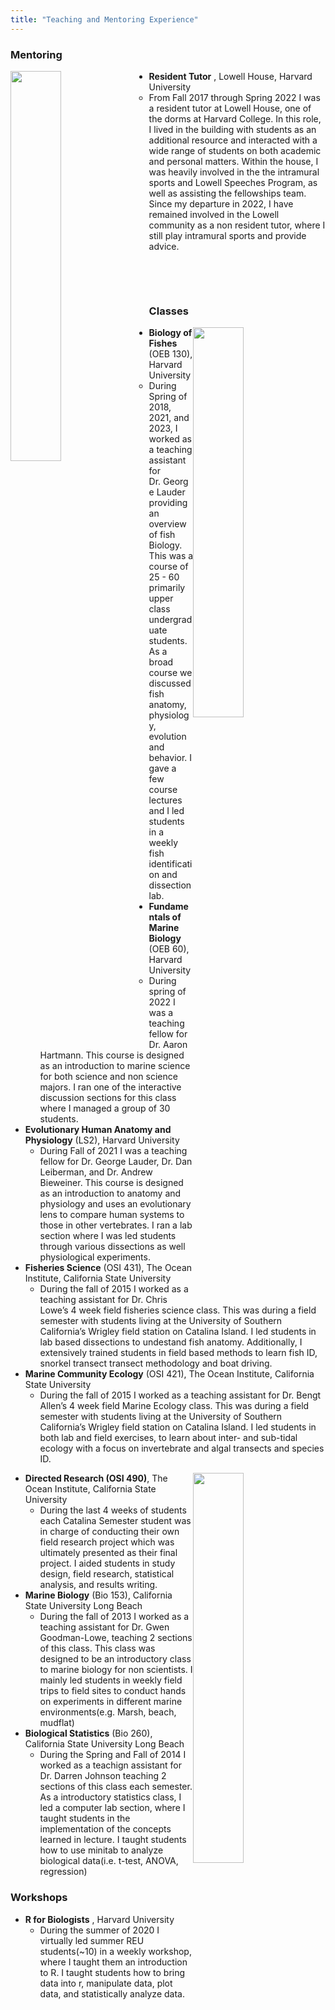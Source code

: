 ```yaml
---
title: "Teaching and Mentoring Experience"
---
```


<link rel="stylesheet" href="styles.css" type="text/css">

### Mentoring

<img src="images/HarvardForest.jpg" style="width:40%; border:0px solid; margin-right: 20px" align="left">

* **Resident Tutor** , Lowell House, Harvard University
  * From Fall 2017 through Spring 2022 I was a resident tutor at Lowell House, one of the dorms at Harvard College. In this role, I lived in the building with students as an additional resource and interacted with a wide range of students on both academic and personal matters. Within the house, I was heavily involved in the the intramural sports and Lowell Speeches Program, as well as assisting the fellowships team. Since my departure in 2022, I have remained involved in the Lowell community as a non resident tutor, where I still play intramural sports and provide advice.

<br>

<br>

### Classes

<img style="float: right; width:40%; border:0px solid; margin-right: 10px" src="images/Fishcourseseining2.jpg">

* **Biology of Fishes** (OEB 130), Harvard University
  * During Spring of 2018, 2021, and 2023, I worked as a teaching assistant for Dr. George Lauder providing an overview of fish Biology. This was a course of 25 - 60 primarily upper class undergraduate students. As a broad course we discussed fish anatomy, physiology, evolution and behavior. I gave a few course lectures and I led students in a weekly fish identification and dissection lab.

* **Fundamentals of Marine Biology** (OEB 60), Harvard University
  * During spring of 2022 I was a teaching fellow for Dr. Aaron Hartmann. This course is designed as an introduction to marine science for both science and non science majors. I ran one of the interactive discussion sections for this class where I managed a group of 30 students.

* **Evolutionary Human Anatomy and Physiology** (LS2), Harvard University
  * During Fall of 2021 I was a teaching fellow for Dr. George Lauder, Dr. Dan Leiberman, and Dr. Andrew  Bieweiner. This course is designed as an introduction to anatomy and physiology and uses an evolutionary lens to compare human systems to those in other vertebrates. I ran a lab section where I was led students through various dissections as well physiological experiments.

* **Fisheries Science** (OSI 431), The Ocean Institute, California State University
  * During the fall of 2015 I worked as a teaching assistant for Dr. Chris Lowe's 4 week field fisheries science class. This was during a field semester with students living at the University of Southern California's Wrigley field station on Catalina Island. I led students in lab based dissections to undestand fish anatomy. Additionally, I extensively trained students in field based methods to learn fish ID, snorkel transect transect methodology and boat driving.

* **Marine Community Ecology** (OSI 421), The Ocean Institute, California State University
   * During the fall of 2015 I worked as a teaching assistant for Dr. Bengt Allen's 4 week field Marine Ecology class. This was during a field semester with students living at the University of Southern California's Wrigley field station on Catalina Island. I led students in both lab and field exercises, to learn about inter- and sub-tidal ecology with a focus on invertebrate and algal transects and species ID.

<img style="float: right; width:40%; border:0px solid; margin-right: 10px" src="images/ClassMud.jpg">
   
* **Directed Research (OSI 490)**, The Ocean Institute, California State University
  * During the last 4 weeks of students each Catalina Semester student was in charge of conducting their own field research project which was ultimately presented as their final project. I aided students in study design, field research, statistical analysis, and results writing.

* **Marine Biology** (Bio 153), California State University Long Beach
  * During the fall of 2013 I worked as a teaching assistant for Dr. Gwen Goodman-Lowe, teaching 2 sections of this class. This class was designed to be an introductory class to marine biology for non scientists. I mainly led students in weekly field trips to field sites to conduct hands on experiments in different marine environments(e.g. Marsh, beach, mudflat)

* **Biological Statistics** (Bio 260), California State University Long Beach
  * During the Spring and Fall  of 2014 I worked as a teachign assistant for Dr. Darren Johnson teaching 2 sections of this class each semester. As a introductory statistics class, I led a computer lab section, where I taught students in the implementation of the concepts learned in lecture. I taught students how to use minitab to analyze biological data(i.e. t-test, ANOVA, regression)


### Workshops
* **R for Biologists** , Harvard University
  * During the summer of 2020 I virtually led summer REU students(~10) in a weekly workshop, where I taught them an introduction to R. I taught students how to bring data into r, manipulate data, plot data, and statistically analyze data.


